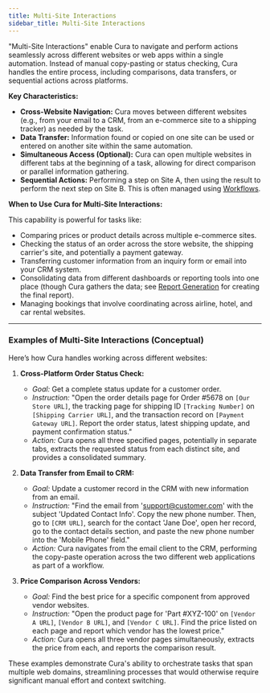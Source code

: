 ```yaml
---
title: Multi-Site Interactions
sidebar_title: Multi-Site Interactions
---
```


"Multi-Site Interactions" enable Cura to navigate and perform actions seamlessly across different websites or web apps within a single automation. Instead of manual copy-pasting or status checking, Cura handles the entire process, including comparisons, data transfers, or sequential actions across platforms.

**Key Characteristics:**

*   **Cross-Website Navigation:** Cura moves between different websites (e.g., from your email to a CRM, from an e-commerce site to a shipping tracker) as needed by the task.
*   **Data Transfer:** Information found or copied on one site can be used or entered on another site within the same automation.
*   **Simultaneous Access (Optional):** Cura can open multiple websites in different tabs at the beginning of a task, allowing for direct comparison or parallel information gathering.
*   **Sequential Actions:** Performing a step on Site A, then using the result to perform the next step on Site B. This is often managed using [Workflows](/platform/using-workflows).

**When to Use Cura for Multi-Site Interactions:**

This capability is powerful for tasks like:

*   Comparing prices or product details across multiple e-commerce sites.
*   Checking the status of an order across the store website, the shipping carrier's site, and potentially a payment gateway.
*   Transferring customer information from an inquiry form or email into your CRM system.
*   Consolidating data from different dashboards or reporting tools into one place (though Cura gathers the data; see [Report Generation](/use-cases/report-generation) for creating the final report).
*   Managing bookings that involve coordinating across airline, hotel, and car rental websites.

---

### Examples of Multi-Site Interactions (Conceptual)

Here’s how Cura handles working across different websites:

1.  **Cross-Platform Order Status Check:**
    *   *Goal:* Get a complete status update for a customer order.
    *   *Instruction:* "Open the order details page for Order #5678 on `[Our Store URL]`, the tracking page for shipping ID `[Tracking Number]` on `[Shipping Carrier URL]`, and the transaction record on `[Payment Gateway URL]`. Report the order status, latest shipping update, and payment confirmation status."
    *   *Action:* Cura opens all three specified pages, potentially in separate tabs, extracts the requested status from each distinct site, and provides a consolidated summary.

2.  **Data Transfer from Email to CRM:**
    *   *Goal:* Update a customer record in the CRM with new information from an email.
    *   *Instruction:* "Find the email from 'support@customer.com' with the subject 'Updated Contact Info'. Copy the new phone number. Then, go to `[CRM URL]`, search for the contact 'Jane Doe', open her record, go to the contact details section, and paste the new phone number into the 'Mobile Phone' field."
    *   *Action:* Cura navigates from the email client to the CRM, performing the copy-paste operation across the two different web applications as part of a workflow.

3.  **Price Comparison Across Vendors:**
    *   *Goal:* Find the best price for a specific component from approved vendor websites.
    *   *Instruction:* "Open the product page for 'Part #XYZ-100' on `[Vendor A URL]`, `[Vendor B URL]`, and `[Vendor C URL]`. Find the price listed on each page and report which vendor has the lowest price."
    *   *Action:* Cura opens all three vendor pages simultaneously, extracts the price from each, and reports the comparison result.

These examples demonstrate Cura's ability to orchestrate tasks that span multiple web domains, streamlining processes that would otherwise require significant manual effort and context switching.
